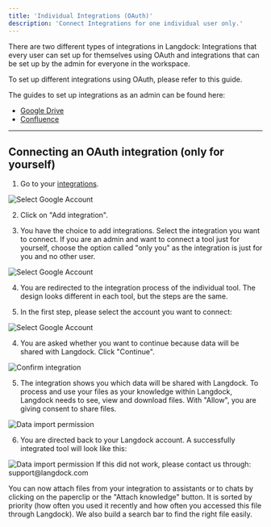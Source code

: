 ```yaml
---
title: 'Individual Integrations (OAuth)'
description: 'Connect Integrations for one individual user only.'
---
```


There are two different types of integrations in Langdock: Integrations that every user can set up for themselves using OAuth and integrations that can be set up by the admin for everyone in the workspace.

To set up different integrations using OAuth, please refer to this guide.

The guides to set up integrations as an admin can be found here:
- [Google Drive](/product/integrations/drive)
- [Confluence](/product/integrations/confluence)

----------

## Connecting an OAuth integration (only for yourself)

1. Go to your [integrations](https://app.langdock.com/integrations).
<img src="/images/new-integration-1.png" alt="Select Google Account" />

2. Click on "Add integration".

3. You have the choice to add integrations. Select the integration you want to connect. If you are an admin and want to connect a tool just for yourself, choose the option called "only you" as the integration is just for you and no other user.
<img src="/images/new-integration-2.png" alt="Select Google Account" />

4. You are redirected to the integration process of the individual tool. The design looks different in each tool, but the steps are the same.

3.  In the first step, please select the account you want to connect:
  <img src="/images/integration-3.png" alt="Select Google Account" />


4. You are asked whether you want to continue because data will be shared with Langdock. Click "Continue".
  <img src="/images/integration-4.png" alt="Confirm integration" />


5. The integration shows you which data will be shared with Langdock. To process and use your files as your knowledge within Langdock, Langdock needs to see, view and download files. With "Allow", you are giving consent to share files.
  <img src="/images/integration-5.png" alt="Data import permission" />

6. You are directed back to your Langdock account. A successfully integrated tool will look like this:
  <img src="/images/new-integration-3.png" alt="Data import permission" />
  If this did not work, please contact us through: support@langdock.com

You can now attach files from your integration to assistants or to chats by clicking on the paperclip or the "Attach knowledge" button. It is sorted by priority (how often you used it recently and how often you accessed this file through Langdock). We also build a search bar to find the right file easily.